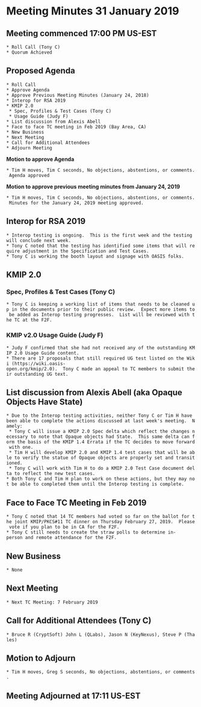 = Meeting Minutes 31 January 2019 =
== Meeting commenced 17:00 PM US-EST ==
 * Roll Call (Tony C)
 * Quorum Achieved

== Proposed Agenda ==
 * Roll Call
 * Approve Agenda
 * Approve Previous Meeting Minutes (January 24, 2018)
 * Interop for RSA 2019
 * KMIP 2.0
  * Spec, Profiles & Test Cases (Tony C)
  * Usage Guide (Judy F)
 * List discussion from Alexis Abell
 * Face to face TC meeting in Feb 2019 (Bay Area, CA)
 * New Business
 * Next Meeting
 * Call for Additional Attendees
 * Adjourn Meeting

'''Motion to approve Agenda'''

 * Tim H moves, Tim C seconds, No objections, abstentions, or comments. Agenda approved

'''Motion to approve previous meeting minutes from January 24, 2019'''

 * Tim H moves, Tim C seconds, No objections, abstentions, or comments. Minutes for the January 24, 2019 meeting approved.

== Interop for RSA 2019 ==
 * Interop testing is ongoing.  This is the first week and the testing will conclude next week.
 * Tony C noted that the testing has identified some items that will require adjustment in the Specification and Test Cases.
 * Tony C is working the booth layout and signage with OASIS folks.

== KMIP 2.0 ==
=== Spec, Profiles & Test Cases (Tony C) ===
 * Tony C is keeping a working list of items that needs to be cleaned up in the documents prior to their public review.  Expect more items to be added as Interop testing progresses.  List will be reviewed with the TC at the F2F.

=== KMIP v2.0 Usage Guide (Judy F) ===
 * Judy F confirmed that she had not received any of the outstanding KMIP 2.0 Usage Guide content.
 * There are 17 proposals that still required UG test listed on the Wiki (https://wiki.oasis-open.org/kmip/2.0).  Tony C made an appeal to TC members to submit their outstanding UG text.

== List discussion from Alexis Abell (aka Opaque Objects Have State) ==
 * Due to the Interop testing activities, neither Tony C or Tim H have been able to complete the actions discussed at last week's meeting.  Namely:
  * Tony C will issue a KMIP 2.0 Spec delta which reflect the changes necessary to note that Opaque objects had State.  This same delta can form the basis of the KMIP 1.4 Errata if the TC decides to move forward with one.
  * Tim H will develop KMIP 2.0 and KMIP 1.4 test cases that will be able to verify the statue of Opaque objects are properly set and transitioned.
  * Tony C will work with Tim H to do a KMIP 2.0 Test Case document delta to reflect the new test cases.
 * Both Tony C and Tim H plan to work on these actions, but they may not be able to completed them until the Interop testing is complete.

== Face to Face TC Meeting in Feb 2019 ==
 * Tony C noted that 14 TC members had voted so far on the ballot for the joint KMIP/PKCS#11 TC dinner on Thursday February 27, 2019.  Please vote if you plan to be in CA for the F2F.
 * Tony C still needs to create the straw polls to determine in-person and remote attendance for the F2F.

== New Business ==
 * None

== Next Meeting ==
 * Next TC Meeting: 7 February 2019

== Call for Additional Attendees (Tony C) ==
 * Bruce R (CryptSoft) John L (QLabs), Jason N (KeyNexus), Steve P (Thales)

== Motion to Adjourn ==
 * Tim H moves, Greg S seconds, No objections, abstentions, or comments.

== Meeting Adjourned at 17:11 US-EST ==
